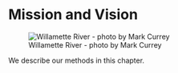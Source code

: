 # Mission and Vision

![Willamette River - photo by Mark Currey](images/willamette_header.jpg)

We describe our methods in this chapter.

